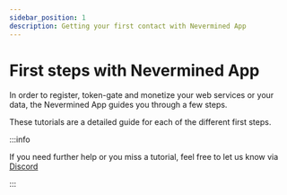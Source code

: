 ```yaml
---
sidebar_position: 1
description: Getting your first contact with Nevermined App
---
```


# First steps with Nevermined App

In order to register, token-gate and monetize your web services or your data, the Nevermined App guides you through a few steps. 

These tutorials are a detailed guide for each of the different first steps. 

:::info

If you need further help or you miss a tutorial, feel free to let us know via [Discord](https://discord.gg/GZju2qScKq)

:::


<DocCardList />
